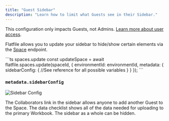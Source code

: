 ```yaml
---
title: "Guest Sidebar"
description: "Learn how to limit what Guests see in their Sidebar."
---
```


<Note>This configuration only impacts Guests, not Admins. [Learn more about user access](../security/roles-and-permissions).</Note>

Flatfile allows you to update your sidebar to hide/show certain elements via the <Tooltip tip="Learn more about Spaces">[Space](../concepts/spaces)</Tooltip> endpoint. 

<RequestExample>
```ts  spaces.update 
const updateSpace = await flatfile.spaces.update(spaceId, {
    environmentId: environmentId,
    metadata: {
      sidebarConfig: {
        //See reference for all possible variables
      }
    }
  });
```
</RequestExample>

### `metadata.sidebarConfig`
![Sidebar Config](../images/customize/sidebarConfig.png)

<ParamField path="showGuestInvite" type="boolean"> The Collaborators link in the sidebar allows anyone to add another Guest to the Space.</ParamField>
<ParamField path="showDataChecklist" type="boolean">The data checklist shows all of the data needed for uploading to the primary Workbook. </ParamField>
<ParamField path="showSidebar" type="boolean">The sidebar as a whole can be hidden. </ParamField>
